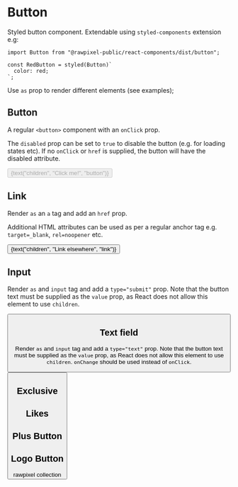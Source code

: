 


<Meta title="Atoms/Button" decorators={[withKnobs]} />

# Button

Styled button component. Extendable using `styled-components` extension e.g:

```
import Button from "@rawpixel-public/react-components/dist/button";

const RedButton = styled(Button)`
  color: red;
`;
```

Use `as` prop to render different elements (see examples);

## Button

A regular `<button>` component with an `onClick` prop.

The `disabled` prop can be set to `true` to disable the button (e.g. for loading states etc). If no `onClick` or `href` is supplied, the button will have the disabled attribute.

<Preview>
  <Story name="button">
    <Button
        active={boolean("active", false, "button")}
        onClick={action("button-click")}
        disabled={boolean("disabled", false, "button")}
        size={select("size", ["xsmall", "small", "medium", "large", "xlarge"], "medium", "button")}
        style={{width: "200px"}}
        theme={{
            active: { background: text("active background", "#A1CCB6", "button"), color: text("active color", "#FFFFFF", "button") },
            hover: { background: text("hover background", "#A3C3D2", "button"), color: text("hover color", "#FFFFFF", "button") }
        }}
    >
        {text("children", "Click me!", "button")}
    </Button>
  </Story>
</Preview>

## Link

Render `as` an `a` tag and add an `href` prop.

Additional HTML attributes can be used as per a regular anchor tag e.g. `target=_blank`, `rel=noopener` etc.

<Preview>
  <Story name="link">
    <Button as="a" href="https://www.rawpixel.com" target={text("target", "_blank", "link")} style={{width: "200px"}}>{text("children", "Link elsewhere", "link")}</Button>
  </Story>
</Preview>

## Input

Render `as` and `input` tag and add a `type="submit"` prop. Note that the button text must be supplied as the `value` prop, as React does not allow this element to use `children`.

<Preview>
  <Story name="submit">
    <Button as="input" type="submit" onClick={action("submit-click")} style={{width: "200px"}} value={text("value", "Submit button", "input")} />
  </Story>
</Preview>

## Text field

Render `as` and `input` tag and add a `type="text"` prop. Note that the button text must be supplied as the `value` prop, as React does not allow this element to use `children`. `onChange` should be used instead of `onClick`.

<Preview>
  <Story name="textfield">
    <Button as="input" type="text" placeholder={text("placeholder", "Type in here", "textfield")} onChange={action("on-text-input-change")} style={{width: "200px"}} />
  </Story>
</Preview>

## Exclusive

<Preview>
  <Story name="exclusive">
    <div style={{ width: "200px" }}>
        <ExclusiveButton onClick={action("on-exclusive-click")} />
    </div>
  </Story>
</Preview>

## Likes

<Preview>
  <Story name="likes">
    <div style={{ width: "200px" }}>
      <LikesButton onClick={action("on-likes-click")} />
    </div>
  </Story>
</Preview>

## Plus Button

<Preview>
  <Story name="plus">
    <div style={{ width: "200px" }}>
      <PinkGradientInversePlusButton onClick={action("on-plus-click")} size={select("size", ["xsmall", "small", "medium", "large", "xlarge"], "medium")} />
    </div>
  </Story>
</Preview>

## Logo Button

<Preview>
  <Story name="logo">
    <div style={{ width: "200px" }}>
        <LogoButton onClick={action("on-rawpixel-collection-click")} active={boolean("logo active state", false)}>rawpixel collection</LogoButton>
    </div>
  </Story>
</Preview>
